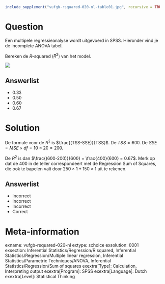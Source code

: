 ```{r, echo = FALSE, results = "hide"}
include_supplement("vufgb-rsquared-020-nl-table01.jpg", recursive = TRUE)
```

Question
========

Een multipele regressieanalyse wordt uitgevoerd in SPSS. Hieronder vind je de incomplete ANOVA tabel.

Bereken de *R*-squared ($R^{2}$) van het model.

![](vufgb-rsquared-020-nl-table01.jpg)
  
Answerlist
----------
* 0.33
* 0.50
* 0.60
* 0.67

Solution
========

De formule voor de $R^{2}$ is $\frac{(TSS-SSE)}{TSS}$. De $TSS = 600$. De $SSE = MSE \times df = 10 \times 20 = 200$.

De $R^{2}$ is dan $\frac{(600-200)}{600} = \frac{400}{600} = 0.67$. Merk op dat de 400 in de teller correspondeert met de Regression Sum of Squares, die ook te bapelen valt door $250 \times 1+150 \times 1$ uit te rekenen.

Answerlist
----------
* Incorrect
* Incorrect
* Incorrect
* Correct

Meta-information
================
exname: vufgb-rsquared-020-nl
extype: schoice
exsolution: 0001
exsection: Inferential Statistics/Regression/R squared, Inferential Statistics/Regression/Multiple linear regression, Inferential Statistics/Parametric Techniques/ANOVA, Inferential Statistics/Regression/Sum of squares
exextra[Type]: Calculation, Interpreting output
exextra[Program]: SPSS
exextra[Language]: Dutch
exextra[Level]: Statistical Thinking
